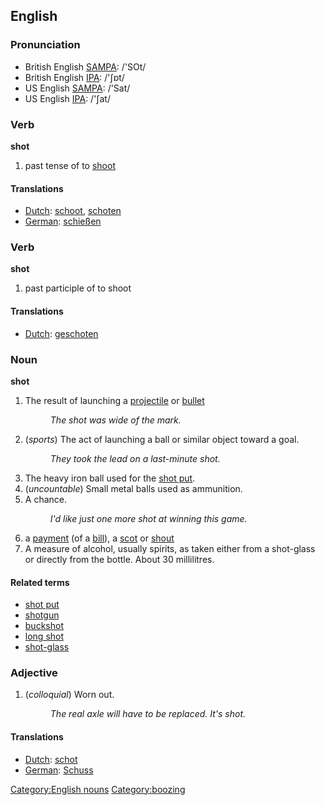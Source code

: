 ==English==

=== Pronunciation ===
*British English [[w:SAMPA|SAMPA]]: /'SOt/
*British English [[w:IPA|IPA]]: /'ʃɒt/
*US English [[w:SAMPA|SAMPA]]: /'Sat/
*US English [[w:IPA|IPA]]: /'ʃat/

=== Verb ===

'''shot'''

# past tense of to [[shoot]]

==== Translations ====
*[[Dutch]]: [[schoot]], [[schoten]]
*[[German]]: [[schießen]]

=== Verb ===

'''shot'''

# past participle of to shoot

==== Translations ====
*[[Dutch]]: [[geschoten]]

=== Noun ===
[[Category:English nouns]] [[Category:boozing]]

'''shot'''

# The result of launching a [[projectile]] or [[bullet]]
#: ''The shot was wide of the mark.''
# (''sports'') The act of launching a ball or similar object toward a goal.
#: ''They took the lead on a last-minute shot.''
# The heavy iron ball used for the [[shot put]].
# (''uncountable'') Small metal balls used as ammunition.
# A chance.
#: ''I'd like just one more shot at winning this game.''
#a [[payment]] (of a [[bill]]), a [[scot]] or [[shout]]
# A measure of alcohol, usually spirits, as taken either from a shot-glass or directly from the bottle. About 30 millilitres.

==== Related terms ====

*[[shot put]]
*[[shotgun]]
*[[buckshot]]
*[[long shot]]
*[[shot-glass]]

=== Adjective ===

# (''colloquial'') Worn out.
#: ''The real axle will have to be replaced.  It's shot.''

==== Translations ====
*[[Dutch]]: [[schot]]
*[[German]]: [[Schuss]]